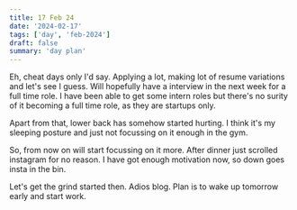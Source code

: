 ```yaml
---
title: 17 Feb 24
date: '2024-02-17'
tags: ['day', 'feb-2024']
draft: false
summary: 'day plan'
---
```


Eh, cheat days only I'd say.
Applying a lot, making lot of resume variations and let's see I guess.
Will hopefully have a interview in the next week for a full time role.
I have been able to get some intern roles but there's no surity of it becoming a full time role, as they are startups only.

Apart from that, lower back has somehow started hurting. I think it's my sleeping posture and just not focussing on it enough
in the gym.

So, from now on will start focussing on it more. After dinner just scrolled instagram for no reason.
I have got enough motivation now, so down goes insta in the bin.

Let's get the grind started then.
Adios blog. Plan is to wake up tomorrow early and start work.
